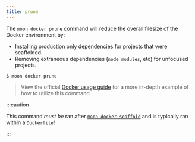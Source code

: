 ```yaml
---
title: prune
---
```



<VersionLabel header version="0.15" />

The `moon docker prune` command will reduce the overall filesize of the Docker environment by:

- Installing production only dependencies for projects that were scaffolded.
- Removing extraneous dependencies (`node_modules`, etc) for unfocused projects.

```shell
$ moon docker prune
```

> View the official [Docker usage guide](../../guides/docker) for a more in-depth example of how to
> utilize this command.

:::caution

This command _must be_ ran after [`moon docker scaffold`](./scaffold) and is typically ran within a
`Dockerfile`!

:::
